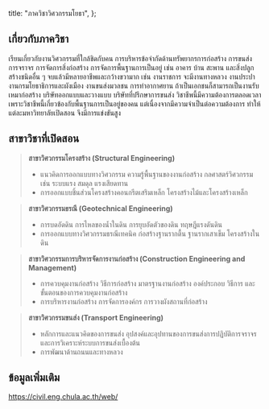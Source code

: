 
  title: "ภาควิชาวิศวกรรมโยธา",
};

<MajorHeader major={Major.ALL[0]} />

## เกี่ยวกับภาควิชา

เรียนเกี่ยวกับงานวิศวกรรมที่ใกล้ชิดกับคน การบริหารข้อจํากัดด้านทรัพยากรการก่อสร้าง การขนส่ง การจราจร การจัดการสิ่งก่อสร้าง การจัดการพื้นฐานการเป็นอยู่ เช่น อาคาร บ้าน สะพาน และสิ่งปลูกสร้างชนิดอื่น ๆ จบแล้วมีหลายอาชีพและกว้างขวามาก เช่น งานราชการ จะมีงานทางหลวง งานประปา งานกรมโยธาธิการและผังเมือง งานขนส่งมวลชน การท่าอากาศยาน ถ้าเป็นเอกชนก็สามารถเป็นงานรับเหมาก่อสร้าง บริษัทออกแบบและวางแบบ บริษัทที่ปรึกษาการขนส่ง วิชาชีพนี้มีความต้องการตลอดเวลา เพราะวิชาชีพนี้เกี่ยวข้องกับพื้นฐานการเป็นอยู่ของคน แต่เนื่องจากมีความจําเป็นต่อความต้องการ ทําให้แต่ละมหาวิทยาลัยเปิดสอน จึงมีการแข่งขันสูง

## สาขาวิชาที่เปิดสอน

> **สาขาวิศวกรรมโครงสร้าง (Structural Engineering)**
>
> - แนวคิดการออกแบบทางวิศวกรรม ความรู้พื้นฐานของงานก่อสร้าง กลศาสตร์วิศวกรรม เช่น ระบบแรง สมดุล แรงเสียดทาน
> - การออกแบบชิ้นส่วนโครงสร้างคอนกรีตเสริมเหล็ก โครงสร้างไม้และโครงสร้างเหล็ก

> **สาขาวิศวกรรมธรณี (Geotechnical Engineering)**
>
> - การบดอัดดิน การไหลของนํ้าในดิน การยุบอัดตัวของดิน ทฤษฎีแรงดันดิน
> - การออกแบบทางวิศวกรรมธรณีเทคนิค ก่อสร้างฐานรากตื้น ฐานรากเสาเข็ม โครงสร้างในดิน

> **สาขาวิศวกรรมการบริหารจัดการงานก่อสร้าง (Construction Engineering and Management)**
>
> - การควบคุมงานก่อสร้าง วิธีการก่อสร้าง มาตรฐานงานก่อสร้าง องค์ประกอบ วิธีการ และขั้นตอนของการควบคุมงานก่อสร้าง
> - การบริหารงานก่อสร้าง การจัดการองค์กร การวางผังสถานที่ก่อสร้าง

> **สาขาวิศวกรรมขนส่ง (Transport Engineering)**
>
> - หลักการและแนวคิดของการขนส่ง อุปสงค์และอุปทานของการขนส่งการปฏิบัติการจราจร และการวิเคราะห์ระบบการขนส่งเบื้องต้น
> - การพัฒนาด้านถนนและทางหลวง

## ข้อมูลเพิ่มเติม

<a href="https://civil.eng.chula.ac.th/web/" target="_blank">
  https://civil.eng.chula.ac.th/web/
</a>
